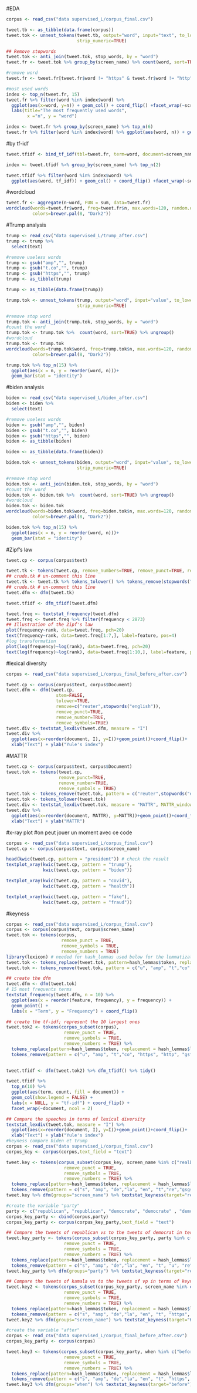 #EDA

```r
corpus <- read_csv("data supervised_L/corpus_final.csv")

tweet.tb <- as_tibble(data.frame(corpus))
tweet.tok <- unnest_tokens(tweet.tb, output="word", input="text", to_lower=TRUE, strip_punct=TRUE, 
                           strip_numeric=TRUE)

## Remove stopwords 
tweet.tok <- anti_join(tweet.tok, stop_words, by = "word")
tweet.fr <- tweet.tok %>% group_by(screen_name) %>% count(word, sort=TRUE) %>% ungroup()

#remove word
tweet.fr <- tweet.fr[tweet.fr$word != "https" & tweet.fr$word != "http" & tweet.fr$word != "amp" & tweet.fr$word != "fe", ]  

#most used words
index <- top_n(tweet.fr, 15)
tweet.fr %>% filter(word %in% index$word) %>% 
  ggplot(aes(x=word, y=n)) + geom_col() + coord_flip() +facet_wrap(~screen_name, ncol = 2)+
  labs(title="The most frequently used words",
        x ="n", y = "word")

index <- tweet.fr %>% group_by(screen_name) %>% top_n(6)
tweet.fr %>% filter(word %in% index$word) %>% ggplot(aes(word, n)) + geom_col() + coord_flip() +facet_wrap(~screen_name, ncol = 2)
```
#by tf-idf
```r
tweet.tfidf <- bind_tf_idf(tbl=tweet.fr, term=word, document=screen_name, n=n)

index <- tweet.tfidf %>% group_by(screen_name) %>% top_n(2)

tweet.tfidf %>% filter(word %in% index$word) %>% 
  ggplot(aes(word, tf_idf)) + geom_col() + coord_flip() +facet_wrap(~screen_name, ncol = 2)
```
#wordcloud
```r
tweet.fr <- aggregate(n~word, FUN = sum, data=tweet.fr)
wordcloud(words=tweet.fr$word, freq=tweet.fr$n, max.words=120, random.order=FALSE, rot.per=0.35, 
          colors=brewer.pal(8, "Dark2")) 
```
#Trump analysis
```r
trump <- read_csv("data supervised_L/trump_after.csv")
trump <- trump %>% 
  select(text)

#remove useless words
trump <- gsub("amp","", trump)
trump <- gsub("t.co","", trump)
trump <- gsub("https","", trump)
trump <- as_tibble(trump)

trump <- as_tibble(data.frame(trump))

trump.tok <- unnest_tokens(trump, output="word", input="value", to_lower=TRUE, strip_punct=TRUE, 
                           strip_numeric=TRUE)

#remove stop word
trump.tok <- anti_join(trump.tok, stop_words, by = "word")
#count the word
trump.tok <- trump.tok %>%  count(word, sort=TRUE) %>% ungroup()
#wordcloud
trump.tok <- trump.tok 
wordcloud(words=trump.tok$word, freq=trump.tok$n, max.words=120, random.order=FALSE, rot.per=0.35, 
          colors=brewer.pal(8, "Dark2"))

trump.tok %>% top_n(15) %>% 
  ggplot(aes(x = n, y = reorder(word, n)))+
  geom_bar(stat = "identity")
```
#biden analysis
```r
biden <- read_csv("data supervised_L/biden_after.csv")
biden <- biden %>% 
  select(text)

#remove useless words
biden <- gsub("amp","", biden)
biden <- gsub("t.co","", biden)
biden <- gsub("https","", biden)
biden <- as_tibble(biden)

biden <- as_tibble(data.frame(biden))

biden.tok <- unnest_tokens(biden, output="word", input="value", to_lower=TRUE, strip_punct=TRUE, 
                           strip_numeric=TRUE)

#remove stop word
biden.tok <- anti_join(biden.tok, stop_words, by = "word")
#count the word
biden.tok <- biden.tok %>%  count(word, sort=TRUE) %>% ungroup()
#wordcloud
biden.tok <- biden.tok 
wordcloud(words=biden.tok$word, freq=biden.tok$n, max.words=120, random.order=FALSE, rot.per=0.35, 
          colors=brewer.pal(8, "Dark2"))

biden.tok %>% top_n(15) %>% 
  ggplot(aes(x = n, y = reorder(word, n)))+
  geom_bar(stat = "identity")
```


#Zipf's law
```r
tweet.cp <- corpus(corpus$text)

tweet.tk <- tokens(tweet.cp, remove_numbers=TRUE, remove_punct=TRUE, remove_symbols=TRUE, remove_separators=TRUE)
## crude.tk # un-comment this line
tweet.tk <- tweet.tk %>% tokens_tolower() %>% tokens_remove(stopwords("english")) %>% tokens_remove(c("amp", "can"))
## crude.tk # un-comment this line
tweet.dfm <- dfm(tweet.tk)

tweet.tfidf <- dfm_tfidf(tweet.dfm)

tweet.freq <- textstat_frequency(tweet.dfm)
tweet.freq <- tweet.freq %>% filter(frequency < 2873)
## Illustration of the Zipf's law
plot(frequency~rank, data=tweet.freq, pch=20)
text(frequency~rank, data=tweet.freq[1:7,], label=feature, pos=4)
#log transformation
plot(log(frequency)~log(rank), data=tweet.freq, pch=20)
text(log(frequency)~log(rank), data=tweet.freq[1:10,], label=feature, pos=4)
```
#lexical diversity
```r
corpus <- read_csv("data supervised_L/corpus_final_before_after.csv")

tweet.cp <- corpus(corpus$text, corpus$Document)
tweet.dfm <- dfm(tweet.cp,
                   stem=FALSE,
                   tolower=TRUE,
                   remove=c("reuter",stopwords("english")),
                   remove_punct=TRUE,
                   remove_number=TRUE,
                   remove_symbols=TRUE)
tweet.div <- textstat_lexdiv(tweet.dfm, measure = "I")
tweet.div %>% 
  ggplot(aes(x=reorder(document, I), y=I))+geom_point()+coord_flip()+
  xlab("Text") + ylab("Yule's index")
```
#MATTR
```r
tweet.cp <- corpus(corpus$text, corpus$Document)
tweet.tok <- tokens(tweet.cp,
                    remove_punct=TRUE,
                    remove_number=TRUE,
                    remove_symbols = TRUE)
tweet.tok <- tokens_remove(tweet.tok, pattern = c("reuter",stopwords("english")))
tweet.tok <- tokens_tolower(tweet.tok)
tweet.div <- textstat_lexdiv(tweet.tok, measure = "MATTR", MATTR_window = 10)
tweet.div %>% 
  ggplot(aes(x=reorder(document, MATTR), y=MATTR))+geom_point()+coord_flip()+
  xlab("Text") + ylab("MATTR")
```
#x-ray plot
#on peut jouer un moment avec ce code 
```r
corpus <- read_csv("data supervised_L/corpus_final.csv")
tweet.cp <- corpus(corpus$text, corpus$screen_name)

head(kwic(tweet.cp, pattern = "president")) # check the result
textplot_xray(kwic(tweet.cp, pattern = "trump"),
              kwic(tweet.cp, pattern = "biden"))

textplot_xray(kwic(tweet.cp, pattern = "covid"),
              kwic(tweet.cp, pattern = "health"))

textplot_xray(kwic(tweet.cp, pattern = "fake"),
              kwic(tweet.cp, pattern = "fraud"))
```

#keyness
```r
corpus <- read_csv("data supervised_L/corpus_final.csv")
corpus <- corpus(corpus$text, corpus$screen_name)
tweet.tok <- tokens(corpus,
                     remove_punct = TRUE,
                     remove_symbols = TRUE,
                     remove_numbers = TRUE)
library(lexicon) # needed for hash_lemmas used below for the lemmatization
tweet.tok <- tokens_replace(tweet.tok, pattern=hash_lemmas$token, replacement = hash_lemmas$lemma)
tweet.tok <- tokens_remove(tweet.tok, pattern = c("u", "amp", "t","co", "https", stopwords("english"))) 

## create the dfm
tweet.dfm <- dfm(tweet.tok)
# 15 most frequents terms
textstat_frequency(tweet.dfm, n = 10) %>% 
  ggplot(aes(x = reorder(feature, frequency), y = frequency)) +
  geom_point() +
  labs(x = "Term", y = "Frequency") + coord_flip()

## create the tf-idf; represent the 10 largest ones
tweet.tok2 <- tokens(corpus_subset(corpus),
                      remove_punct = TRUE,
                      remove_symbols = TRUE,
                      remove_numbers = TRUE) %>%  
  tokens_replace(pattern=hash_lemmas$token, replacement = hash_lemmas$lemma) %>% 
  tokens_remove(pattern = c("u", "amp", "t","co", "https", "http", "gsfsghkmdm", "eoxt", stopwords("english")))
  

tweet.tfidf <- dfm(tweet.tok2) %>% dfm_tfidf() %>% tidy()

tweet.tfidf %>%
  top_n(10) %>% 
  ggplot(aes(term, count, fill = document)) +
  geom_col(show.legend = FALSE) +
  labs(x = NULL, y = "tf-idf") + coord_flip() + 
  facet_wrap(~document, ncol = 2)

## Compare the speeches in terms of lexical diversity
textstat_lexdiv(tweet.tok, measure = "I") %>% 
  ggplot(aes(x=reorder(document, I), y=I))+geom_point()+coord_flip()+
  xlab("Text") + ylab("Yule's index")
#keyness compare biden et trump
corpus <- read_csv("data supervised_L/corpus_final.csv")
corpus_key <- corpus(corpus,text_field = "text")

tweet.key <- tokens(corpus_subset(corpus_key, screen_name %in% c("realDonaldTrump", "JoeBiden")),
                      remove_punct = TRUE,
                      remove_symbols = TRUE,
                      remove_numbers = TRUE) %>%
  tokens_replace(pattern=hash_lemmas$token, replacement = hash_lemmas$lemma) %>%
  tokens_remove(pattern = c("s", "amp", "de","la", "en", "t","re","gsgsgh", stopwords("english")))
tweet.key %>% dfm(groups="screen_name") %>% textstat_keyness(target="realDonaldTrump") %>% textplot_keyness()

#create the variable "party"
party <- c("republican", "republican", "democrate", "democrate" , "democrate", "democrate")
corpus_key_party <- cbind(corpus,party)
corpus_key_party <- corpus(corpus_key_party,text_field = "text")

## Compare the tweets of republican vs to the tweets of democrat in terms of keyness
tweet.key_party <- tokens(corpus_subset(corpus_key_party, party %in% c("democrate", "republican")),
                      remove_punct = TRUE,
                      remove_symbols = TRUE,
                      remove_numbers = TRUE) %>%
  tokens_replace(pattern=hash_lemmas$token, replacement = hash_lemmas$lemma) %>%
  tokens_remove(pattern = c("s", "amp", "de","la", "en", "t", "u", "re", "http", stopwords("english")))
tweet.key_party %>% dfm(groups="party") %>% textstat_keyness(target="republican") %>% textplot_keyness()

## Compare the tweets of kamala vs to the tweets of vp in terms of keyness
tweet.key2 <- tokens(corpus_subset(corpus_key_party, screen_name %in% c("KamalaHarris", "VP")),
                      remove_punct = TRUE,
                      remove_symbols = TRUE,
                      remove_numbers = TRUE) %>%
  tokens_replace(pattern=hash_lemmas$token, replacement = hash_lemmas$lemma) %>%
  tokens_remove(pattern = c("s", "amp", "de","la", "en", "t", "https", stopwords("english")))
tweet.key2 %>% dfm(groups="screen_name") %>% textstat_keyness(target="KamalaHarris") %>% textplot_keyness()

#create the variable "after"
corpus <- read_csv("data supervised_L/corpus_final_before_after.csv")
corpus_key_party <- corpus(corpus)

tweet.key3 <- tokens(corpus_subset(corpus_key_party, when %in% c("before", "after")),
                      remove_punct = TRUE,
                      remove_symbols = TRUE,
                      remove_numbers = TRUE) %>%
  tokens_replace(pattern=hash_lemmas$token, replacement = hash_lemmas$lemma) %>%
  tokens_remove(pattern = c("s", "amp", "de","la", "en", "t", "https", "http", "et", "co", stopwords("english")))
tweet.key3 %>% dfm(groups="when") %>% textstat_keyness(target="before") %>% textplot_keyness(n = 15, 
                                                                                                          color = c("red", "blue"), labelcolor = "black", 
                                                                                                          labelsize = 4, margin = 0.2)


```